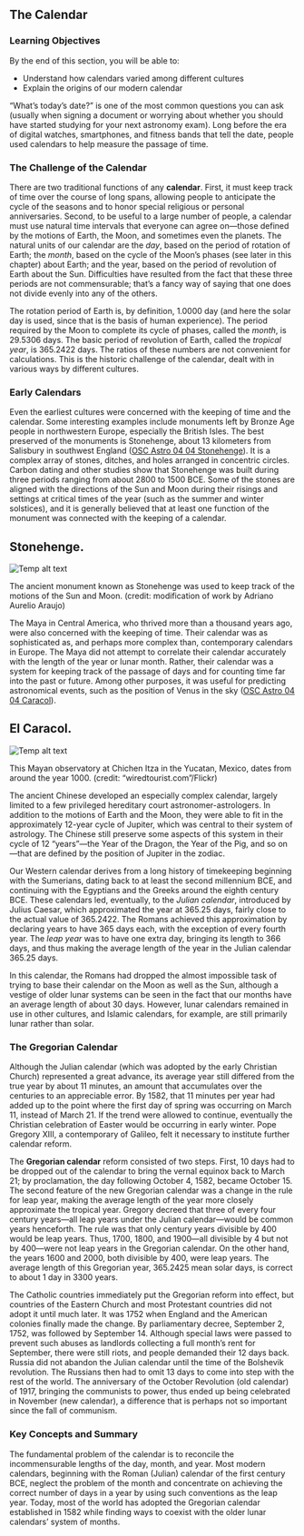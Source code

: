 ## The Calendar
### Learning Objectives

By the end of this section, you will be able to:

* Understand how calendars varied among different cultures
* Explain the origins of our modern calendar



“What’s today’s date?” is one of the most common questions you can ask (usually when signing a document or worrying about whether you should have started studying for your next astronomy exam). Long before the era of digital watches, smartphones, and fitness bands that tell the date, people used calendars to help measure the passage of time.

### The Challenge of the Calendar

There are two traditional functions of any **calendar**. First, it must keep track of time over the course of long spans, allowing people to anticipate the cycle of the seasons and to honor special religious or personal anniversaries. Second, to be useful to a large number of people, a calendar must use natural time intervals that everyone can agree on—those defined by the motions of Earth, the Moon, and sometimes even the planets. The natural units of our calendar are the *day*, based on the period of rotation of Earth; the *month*, based on the cycle of the Moon’s phases (see later in this chapter) about Earth; and the year, based on the period of revolution of Earth about the Sun. Difficulties have resulted from the fact that these three periods are not commensurable; that’s a fancy way of saying that one does not divide evenly into any of the others.

The rotation period of Earth is, by definition, 1.0000 day (and here the solar day is used, since that is the basis of human experience). The period required by the Moon to complete its cycle of phases, called the *month*, is 29.5306 days. The basic period of revolution of Earth, called the *tropical year*, is 365.2422 days. The ratios of these numbers are not convenient for calculations. This is the historic challenge of the calendar, dealt with in various ways by different cultures.



### Early Calendars

Even the earliest cultures were concerned with the keeping of time and the calendar. Some interesting examples include monuments left by Bronze Age people in northwestern Europe, especially the British Isles. The best preserved of the monuments is Stonehenge, about 13 kilometers from Salisbury in southwest England ([OSC Astro 04 04 Stonehenge](OSC_Astro_04_04_Stonehenge)). It is a complex array of stones, ditches, and holes arranged in concentric circles. Carbon dating and other studies show that Stonehenge was built during three periods ranging from about 2800 to 1500 BCE. Some of the stones are aligned with the directions of the Sun and Moon during their risings and settings at critical times of the year (such as the summer and winter solstices), and it is generally believed that at least one function of the monument was connected with the keeping of a calendar.

## Stonehenge.
![Temp alt text](__MEDIA_URL__OSC_Astro_04_04_Stonehenge.jpg)<p>The ancient monument known as Stonehenge was used to keep track of the motions of the Sun and Moon. (credit: modification of work by Adriano Aurelio Araujo)</p>
The Maya in Central America, who thrived more than a thousand years ago, were also concerned with the keeping of time. Their calendar was as sophisticated as, and perhaps more complex than, contemporary calendars in Europe. The Maya did not attempt to correlate their calendar accurately with the length of the year or lunar month. Rather, their calendar was a system for keeping track of the passage of days and for counting time far into the past or future. Among other purposes, it was useful for predicting astronomical events, such as the position of Venus in the sky ([OSC Astro 04 04 Caracol](OSC_Astro_04_04_Caracol)).

## El Caracol.
![Temp alt text](__MEDIA_URL__OSC_Astro_04_04_Caracol.jpg)<p>This Mayan observatory at Chichen Itza in the Yucatan, Mexico, dates from around the year 1000. (credit: “wiredtourist.com”/Flickr)</p>
The ancient Chinese developed an especially complex calendar, largely limited to a few privileged hereditary court astronomer-astrologers. In addition to the motions of Earth and the Moon, they were able to fit in the approximately 12-year cycle of Jupiter, which was central to their system of astrology. The Chinese still preserve some aspects of this system in their cycle of 12 “years”—the Year of the Dragon, the Year of the Pig, and so on—that are defined by the position of Jupiter in the zodiac.

Our Western calendar derives from a long history of timekeeping beginning with the Sumerians, dating back to at least the second millennium BCE, and continuing with the Egyptians and the Greeks around the eighth century BCE. These calendars led, eventually, to the *Julian calendar*, introduced by Julius Caesar, which approximated the year at 365.25 days, fairly close to the actual value of 365.2422. The Romans achieved this approximation by declaring years to have 365 days each, with the exception of every fourth year. The *leap year* was to have one extra day, bringing its length to 366 days, and thus making the average length of the year in the Julian calendar 365.25 days.

In this calendar, the Romans had dropped the almost impossible task of trying to base their calendar on the Moon as well as the Sun, although a vestige of older lunar systems can be seen in the fact that our months have an average length of about 30 days. However, lunar calendars remained in use in other cultures, and Islamic calendars, for example, are still primarily lunar rather than solar.



### The Gregorian Calendar

Although the Julian calendar (which was adopted by the early Christian Church) represented a great advance, its average year still differed from the true year by about 11 minutes, an amount that accumulates over the centuries to an appreciable error. By 1582, that 11 minutes per year had added up to the point where the first day of spring was occurring on March 11, instead of March 21. If the trend were allowed to continue, eventually the Christian celebration of Easter would be occurring in early winter. Pope Gregory XIII, a contemporary of Galileo, felt it necessary to institute further calendar reform.

The **Gregorian calendar** reform consisted of two steps. First, 10 days had to be dropped out of the calendar to bring the vernal equinox back to March 21; by proclamation, the day following October 4, 1582, became October 15. The second feature of the new Gregorian calendar was a change in the rule for leap year, making the average length of the year more closely approximate the tropical year. Gregory decreed that three of every four century years—all leap years under the Julian calendar—would be common years henceforth. The rule was that only century years divisible by 400 would be leap years. Thus, 1700, 1800, and 1900—all divisible by 4 but not by 400—were not leap years in the Gregorian calendar. On the other hand, the years 1600 and 2000, both divisible by 400, were leap years. The average length of this Gregorian year, 365.2425 mean solar days, is correct to about 1 day in 3300 years.

The Catholic countries immediately put the Gregorian reform into effect, but countries of the Eastern Church and most Protestant countries did not adopt it until much later. It was 1752 when England and the American colonies finally made the change. By parliamentary decree, September 2, 1752, was followed by September 14. Although special laws were passed to prevent such abuses as landlords collecting a full month’s rent for September, there were still riots, and people demanded their 12 days back. Russia did not abandon the Julian calendar until the time of the Bolshevik revolution. The Russians then had to omit 13 days to come into step with the rest of the world. The anniversary of the October Revolution (old calendar) of 1917, bringing the communists to power, thus ended up being celebrated in November (new calendar), a difference that is perhaps not so important since the fall of communism.



### Key Concepts and Summary

The fundamental problem of the calendar is to reconcile the incommensurable lengths of the day, month, and year. Most modern calendars, beginning with the Roman (Julian) calendar of the first century BCE, neglect the problem of the month and concentrate on achieving the correct number of days in a year by using such conventions as the leap year. Today, most of the world has adopted the Gregorian calendar established in 1582 while finding ways to coexist with the older lunar calendars’ system of months.




